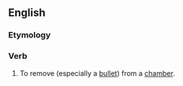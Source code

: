 ==English==

===Etymology===
{{prefix|en|un|chamber}}

===Verb===
{{en-verb}}

# {{lb|en|transitive}} To remove (especially a [[bullet]]) from a [[chamber]].